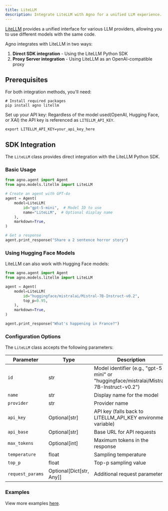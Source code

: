 ```yaml
---
title: LiteLLM
description: Integrate LiteLLM with Agno for a unified LLM experience.
---
```


[LiteLLM](https://docs.litellm.ai/docs/) provides a unified interface for various LLM providers, allowing you to use different models with the same code.

Agno integrates with LiteLLM in two ways:

1. **Direct SDK integration** - Using the LiteLLM Python SDK
2. **Proxy Server integration** - Using LiteLLM as an OpenAI-compatible proxy

## Prerequisites

For both integration methods, you'll need:

```shell
# Install required packages
pip install agno litellm
```

Set up your API key:
Regardless of the model used(OpenAI, Hugging Face, or XAI) the API key is referenced as `LITELLM_API_KEY`.

```shell
export LITELLM_API_KEY=your_api_key_here
```

## SDK Integration

The `LiteLLM` class provides direct integration with the LiteLLM Python SDK.

### Basic Usage

```python
from agno.agent import Agent
from agno.models.litellm import LiteLLM

# Create an agent with GPT-4o
agent = Agent(
    model=LiteLLM(
        id="gpt-5-mini",  # Model ID to use
        name="LiteLLM",  # Optional display name
    ),
    markdown=True,
)

# Get a response
agent.print_response("Share a 2 sentence horror story")
```

### Using Hugging Face Models

LiteLLM can also work with Hugging Face models:

```python
from agno.agent import Agent
from agno.models.litellm import LiteLLM

agent = Agent(
    model=LiteLLM(
        id="huggingface/mistralai/Mistral-7B-Instruct-v0.2",
        top_p=0.95,
    ),
    markdown=True,
)

agent.print_response("What's happening in France?")
```

### Configuration Options

The `LiteLLM` class accepts the following parameters:

| Parameter        | Type                     | Description                                                                           | Default   |
| ---------------- | ------------------------ | ------------------------------------------------------------------------------------- | --------- |
| `id`             | str                      | Model identifier (e.g., "gpt-5-mini" or "huggingface/mistralai/Mistral-7B-Instruct-v0.2") | "gpt-5-mini"  |
| `name`           | str                      | Display name for the model                                                            | "LiteLLM" |
| `provider`       | str                      | Provider name                                                                         | "LiteLLM" |
| `api_key`        | Optional[str]            | API key (falls back to LITELLM_API_KEY environment variable)                          | None      |
| `api_base`       | Optional[str]            | Base URL for API requests                                                             | None      |
| `max_tokens`     | Optional[int]            | Maximum tokens in the response                                                        | None      |
| `temperature`    | float                    | Sampling temperature                                                                  | 0.7       |
| `top_p`          | float                    | Top-p sampling value                                                                  | 1.0       |
| `request_params` | Optional[Dict[str, Any]] | Additional request parameters                                                         | None      |

### Examples

<Note> View more examples [here](/examples/models/litellm/basic). </Note>
